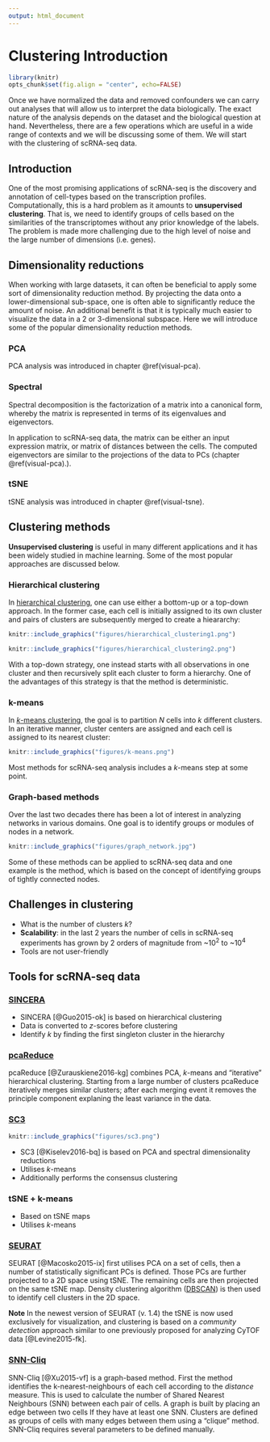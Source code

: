 ```yaml
---
output: html_document
---
```


# Clustering Introduction

```r
library(knitr)
opts_chunk$set(fig.align = "center", echo=FALSE)
```

Once we have normalized the data and removed confounders we can carry out analyses that will allow us to interpret the data biologically. The exact nature of the analysis depends on the dataset and the biological question at hand. Nevertheless, there are a few operations which are useful in a wide range of contexts and we will be discussing some of them. We will start with the clustering of scRNA-seq data.

## Introduction

One of the most promising applications of scRNA-seq is the discovery
and annotation of cell-types based on the transcription
profiles. Computationally, this is a hard problem as it amounts to
__unsupervised clustering__. That is, we need to identify groups of
cells based on the similarities of the transcriptomes without any
prior knowledge of the labels. The problem is made more challenging
due to the high level of noise and the large number of dimensions
(i.e. genes). 

## Dimensionality reductions

When working with large datasets, it can often be beneficial to apply
some sort of dimensionality reduction method. By projecting
the data onto a lower-dimensional sub-space, one is often able to
significantly reduce the amount of noise. An additional benefit is
that it is typically much easier to visualize the data in a 2 or
3-dimensional subspace. Here we will introduce some of the popular dimensionality reduction methods.

### PCA

PCA analysis was introduced in chapter \@ref(visual-pca).

### Spectral

Spectral decomposition is the factorization of a matrix into a canonical form, whereby the matrix is represented in terms of its eigenvalues and eigenvectors.

In application to scRNA-seq data, the matrix can be either an input expression matrix, or matrix of distances between the cells. The computed eigenvectors are similar to the projections of the data to PCs (chapter \@ref(visual-pca).).

### tSNE

tSNE analysis was introduced in chapter \@ref(visual-tsne).

## Clustering methods

__Unsupervised clustering__ is useful in many different applications and
it has been widely studied in machine learning. Some of the most
popular approaches are discussed below.

### Hierarchical clustering

In [hierarchical clustering](https://en.wikipedia.org/wiki/Hierarchical_clustering), one can use either a bottom-up or a
top-down approach. In the former case, each cell is initially assigned to
its own cluster and pairs of clusters are subsequently merged to
create a hieararchy:

```r
knitr::include_graphics("figures/hierarchical_clustering1.png")
```

```r
knitr::include_graphics("figures/hierarchical_clustering2.png")
```

With a top-down strategy, one instead starts with
all observations in one cluster and then recursively split each
cluster to form a hierarchy. One of the
advantages of this strategy is that the method is deterministic.

### k-means

In [_k_-means clustering](https://en.wikipedia.org/wiki/K-means_clustering), the goal is to partition _N_ cells into _k_
different clusters. In an iterative manner, cluster centers are
assigned and each cell is assigned to its nearest cluster:

```r
knitr::include_graphics("figures/k-means.png")
```

Most methods for scRNA-seq analysis includes a _k_-means step at some point.

### Graph-based methods

Over the last two decades there has been a lot of interest in
analyzing networks in various domains. One goal is to identify groups
or modules of nodes in a network.

```r
knitr::include_graphics("figures/graph_network.jpg")
```

Some of these methods can be applied
to scRNA-seq data and one example is the  method, which is based
on the concept of identifying groups of tightly connected nodes.

## Challenges in clustering

* What is the number of clusters _k_?
* __Scalability__: in the last 2 years the number of cells in scRNA-seq experiments has grown by 2 orders of magnitude from ~$10^2$ to ~$10^4$
* Tools are not user-friendly

## Tools for scRNA-seq data

### [SINCERA](https://research.cchmc.org/pbge/sincera.html)

* SINCERA [@Guo2015-ok] is based on hierarchical clustering
* Data is converted to _z_-scores before clustering
* Identify _k_ by finding the first singleton cluster in the hierarchy

### [pcaReduce](https://github.com/JustinaZ/pcaReduce)

pcaReduce [@Zurauskiene2016-kg] combines PCA, _k_-means and “iterative” hierarchical clustering. Starting from a large number of clusters pcaReduce iteratively merges similar clusters; after each merging event it removes the principle component explaning the least variance in the data.

### [SC3](http://bioconductor.org/packages/SC3/)

```r
knitr::include_graphics("figures/sc3.png")
```

* SC3 [@Kiselev2016-bq] is based on PCA and spectral dimensionality reductions
* Utilises _k_-means
* Additionally performs the consensus clustering

### tSNE + k-means

* Based on tSNE maps
* Utilises _k_-means

### [SEURAT](https://github.com/Puriney/seurat)

SEURAT [@Macosko2015-ix] first utilises PCA on a set of cells, then a number of statistically significant PCs is defined. Those PCs are further projected to a 2D space using tSNE. The remaining cells are then projected on the same tSNE map. Density clustering algorithm ([DBSCAN](https://en.wikipedia.org/wiki/DBSCAN)) is then used to identify cell clusters in the 2D space.

__Note__ In the newest version of SEURAT (v. 1.4) the tSNE is now used exclusively for visualization, and clustering is based on a _community detection_ approach similar to one previously proposed for analyzing CyTOF data [@Levine2015-fk].

### [SNN-Cliq](http://bioinfo.uncc.edu/SNNCliq/)

SNN-Cliq [@Xu2015-vf] is a graph-based method. First the method identifies the k-nearest-neighbours of each cell according to the _distance_ measure. This is used to calculate the number of Shared Nearest Neighbours (SNN) between each pair of cells. A graph is built by placing an edge between two cells If they have at least one SNN. Clusters are defined as groups of cells with many edges between them using a "clique" method. SNN-Cliq requires several parameters to be defined manually.
